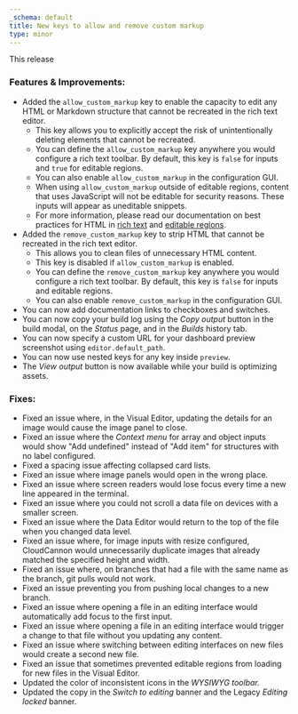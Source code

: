 ```yaml
---
_schema: default
title: New keys to allow and remove custom markup
type: minor
---
```

This release

### Features & Improvements:

* Added the `allow_custom_markup` key to enable the capacity to edit any HTML or Markdown structure that cannot be recreated in the rich text editor.
  * This key allows you to explicitly accept the risk of unintentionally deleting elements that cannot be recreated.
  * You can define the `allow_custom_markup` key anywhere you would configure a rich text toolbar. By default, this key is `false` for inputs and `true` for editable regions.
  * You can also enable `allow_custom_markup` in the configuration GUI.
  * When using `allow_custom_markup` outside of editable regions, content that uses JavaScript will not be editable for security reasons. These inputs will appear as uneditable snippets.
  * For more information, please read our documentation on best practices for HTML in [rich text](/documentation/articles/best-practices-for-rich-text/) and [editable regions](/documentation/articles/define-editable-regions-in-your-html/).
* Added the `remove_custom_markup` key to strip HTML that cannot be recreated in the rich text editor.
  * This allows you to clean files of unnecessary HTML content.
  * This key is disabled if `allow_custom_markup` is enabled.
  * You can define the `remove_custom_markup` key anywhere you would configure a rich text toolbar. By default, this key is `false` for inputs and editable regions.
  * You can also enable `remove_custom_markup` in the configuration GUI.
* You can now add documentation links to checkboxes and switches.
* You can now copy your build log using the *Copy output* button in the build modal, on the *Status* page, and in the *Builds* history tab.
* You can now specify a custom URL for your dashboard preview screenshot using `editor.default_path`.
* You can now use nested keys for any key inside `preview`.
* The *View output* button is now available while your build is optimizing assets.

### Fixes:

* Fixed an issue where, in the Visual Editor, updating the details for an image would cause the image panel to close.
* Fixed an issue where the *Context menu* for array and object inputs would show "Add undefined" instead of "Add item" for structures with no label configured.
* Fixed a spacing issue affecting collapsed card lists.
* Fixed an issue where image panels would open in the wrong place.
* Fixed an issue where screen readers would lose focus every time a new line appeared in the terminal.
* Fixed an issue where you could not scroll a data file on devices with a smaller screen.
* Fixed an issue where the Data Editor would return to the top of the file when you changed data level.
* Fixed an issue where, for image inputs with resize configured, CloudCannon would unnecessarily duplicate images that already matched the specified height and width.
* Fixed an issue where, on branches that had a file with the same name as the branch, git pulls would not work.
* Fixed an issue preventing you from pushing local changes to a new branch.
* Fixed an issue where opening a file in an editing interface would automatically add focus to the first input.
* Fixed an issue where opening a file in an editing interface would trigger a change to that file without you updating any content.
* Fixed an issue where switching between editing interfaces on new files would create a second new file.
* Fixed an issue that sometimes prevented editable regions from loading for new files in the Visual Editor.
* Updated the color of inconsistent icons in the *WYSIWYG toolbar.*
* Updated the copy in the *Switch to editing* banner and the Legacy *Editing locked* banner.